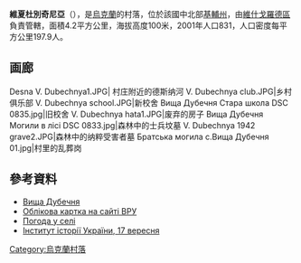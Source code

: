 {{coord|50|43|57|N|30|39|15|E|scale:30000|display=title}}

'''維夏杜別奇尼亞'''（{{lang-uk|Вища Дубечня}}），是[[烏克蘭|烏克蘭]]的村落，位於該國中北部[[基輔州|基輔州]]，由[[維什戈羅德區|維什戈羅德區]]負責管轄，面積4.2平方公里，海拔高度100米，2001年人口831，人口密度每平方公里197.9人。

== 画廊 ==
<gallery>
Desna V. Dubechnya1.JPG| 村庄附近的德斯纳河
V. Dubechnya club.JPG|乡村俱乐部
V. Dubechnya school.JPG|新校舍
Вища Дубечня Стара школа DSC 0835.jpg|旧校舍
V. Dubechnya hata1.JPG|废弃的房子
Вища Дубечня Могили в лісі DSC 0833.jpg|森林中的士兵坟墓
V. Dubechnya 1942 grave2.JPG|森林中的纳粹受害者墓
Братська могила с.Вища Дубечня 01.jpg|村里的乱葬岗
</gallery>

==參考資料==
* [http://gska2.rada.gov.ua/pls/z7502/A005?rdat1=11.04.2015&rf7571=15529 Вища Дубечня]{{dead link|date=2018年4月 |bot=InternetArchiveBot |fix-attempted=yes }}
* [http://gska2.rada.gov.ua/pls/z7502/A005?rdat1=11.04.2015&rf7571=15529 Облікова картка на сайті ВРУ]{{dead link|date=2018年4月 |bot=InternetArchiveBot |fix-attempted=yes }}
* [http://weather.in.ua/ua/kievskaja/3843 Погода у селі] {{Wayback|url=http://weather.in.ua/ua/kievskaja/3843 |date=20170615221527 }}
* [http://www.history.org.ua/?hrono Інститут історії України, 17 вересня] {{Wayback|url=http://www.history.org.ua/?hrono |date=20160629080207 }}

{{Ukraine-geo-stub}}
[[Category:烏克蘭村落|Category:烏克蘭村落]]